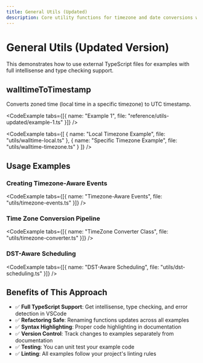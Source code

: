 ```yaml
---
title: General Utils (Updated)
description: Core utility functions for timezone and date conversions with external TypeScript examples
---
```




# General Utils (Updated Version)

This demonstrates how to use external TypeScript files for examples with full intellisense and type checking support.

## walltimeToTimestamp

Converts zoned time (local time in a specific timezone) to UTC timestamp.

<CodeExample tabs={[{ name: "Example 1", file: "reference/utils-updated/example-1.ts" }]} />

<CodeExample tabs={[
  { name: "Local Timezone Example", file: "utils/walltime-local.ts" },
  { name: "Specific Timezone Example", file: "utils/walltime-timezone.ts" }
]} />

## Usage Examples

### Creating Timezone-Aware Events

<CodeExample tabs={[{ name: "Timezone-Aware Events", file: "utils/timezone-events.ts" }]} />

### Time Zone Conversion Pipeline

<CodeExample tabs={[{ name: "TimeZone Converter Class", file: "utils/timezone-converter.ts" }]} />

### DST-Aware Scheduling

<CodeExample tabs={[{ name: "DST-Aware Scheduling", file: "utils/dst-scheduling.ts" }]} />

## Benefits of This Approach

- ✅ **Full TypeScript Support**: Get intellisense, type checking, and error detection in VSCode
- ✅ **Refactoring Safe**: Renaming functions updates across all examples
- ✅ **Syntax Highlighting**: Proper code highlighting in documentation
- ✅ **Version Control**: Track changes to examples separately from documentation
- ✅ **Testing**: You can unit test your example code
- ✅ **Linting**: All examples follow your project's linting rules 